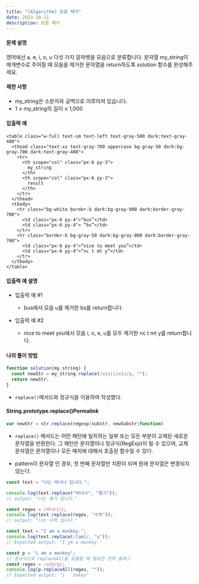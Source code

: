 ```yaml
---
title: "[Algorithm] 모음 제거"
date: 2023-10-11
description: 모음 제거
---
```


#### 문제 설명

영어에선 a, e, i, o, u 다섯 가지 알파벳을 모음으로 분류합니다. 문자열 my_string이 매개변수로 주어질 때 모음을 제거한 문자열을 return하도록 solution 함수를 완성해주세요.

#### 제한 사항

- my_string은 소문자와 공백으로 이루어져 있습니다.
- 1 ≤ my_string의 길이 ≤ 1,000

#### 입출력 예

    <table class="w-full text-sm text-left text-gray-500 dark:text-gray-400">
      <thead class="text-xs text-gray-700 uppercase bg-gray-50 dark:bg-gray-700 dark:text-gray-400">
        <tr>
          <th scope="col" class="px-6 py-3">
            my_string
          </th>
          <th scope="col" class="px-6 py-3">
            result
          </th>
        </tr>
      </thead>
      <tbody>
        <tr class="bg-white border-b dark:bg-gray-900 dark:border-gray-700">
          <td class="px-6 py-4">“bus”</td>
          <td class="px-6 py-4"> “bs”</td>
        </tr>
        <tr class="border-b bg-gray-50 dark:bg-gray-800 dark:border-gray-700">
          <td class="px-6 py-4">“nice to meet you”</td>
          <td class="px-6 py-4">“nc t mt y”</td>
        </tr>
      </tbody>
    </table>

#### 입출력 예 설명

- 입출력 예 #1

  - bus에서 모음 u를 제거한 bs를 return합니다.

- 입출력 예 #2

  - nice to meet you에서 모음 i, o, e, u를 모두 제거한 nc t mt y를 return합니다.

#### 나의 풀이 방법

```js
function solution(my_string) {
  const newStr = my_string.replace(/a|e|i|o|u/g, "");
  return newStr;
}
```

- `replace()`메서드와 정규식을 이용하여 작성했다.

#### String.prototype.replace()Permalink

```js
var newStr = str.replace(regexp|substr, newSubstr|function)
```

- `replace()` 메서드는 어떤 패턴에 일치하는 일부 또는 모든 부분이 교체된 새로운 문자열을 반환한다. 그 패턴은 문자열이나 정규식(RegExp)이 될 수 있으며, 교체 문자열은 문자열이나 모든 매치에 대해서 호출된 함수일 수 있다.

- pattern이 문자열 인 경우, 첫 번째 문자열만 치환이 되며 원래 문자열은 변경되지 않는다.

```js
const text = "나는 바나나 입니다.";

console.log(text.replace("바나나", "딸기"));
// output: "나는 딸기 입니다."

const regex = /바나나/i;
console.log(text.replace(regex, "수박"));
// output: "나는 수박 입니다."

const text = "I am a monkey.";
console.log(text.replace(/[am]/, "y"));
// Expected output: "I ym a monkey."

const p = "i am a monkey";
// 정규식으로 replaceAll을 호출할 때 필요한 전역 플래그
const regex = /a|m/gi;
console.log(p.replaceAll(regex, ""));
// Expected output: "i   onkey"
```
